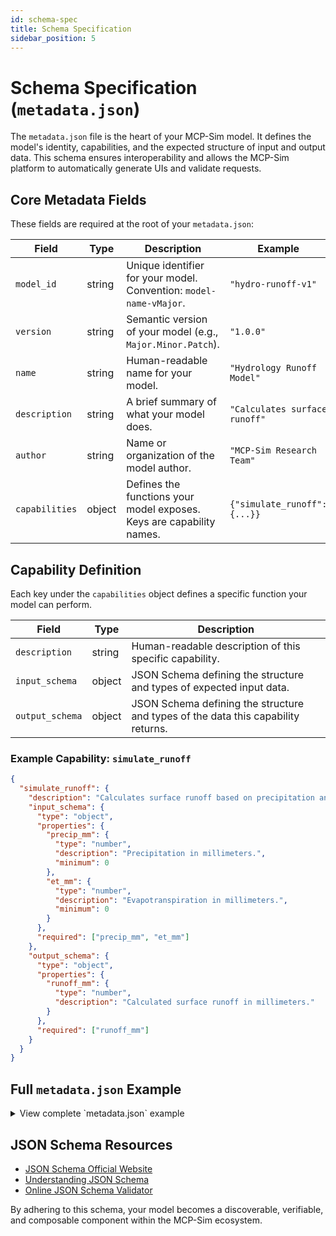 ```yaml
---
id: schema-spec
title: Schema Specification
sidebar_position: 5
---
```


# Schema Specification (`metadata.json`)

The `metadata.json` file is the heart of your MCP-Sim model. It defines the model's identity, capabilities, and the expected structure of input and output data. This schema ensures interoperability and allows the MCP-Sim platform to automatically generate UIs and validate requests.

## Core Metadata Fields

These fields are required at the root of your `metadata.json`:

| Field             | Type   | Description                                                                 | Example                       |
|-------------------|--------|-----------------------------------------------------------------------------|-------------------------------|
| `model_id`        | string | Unique identifier for your model. Convention: `model-name-vMajor`.          | `"hydro-runoff-v1"`           |
| `version`         | string | Semantic version of your model (e.g., `Major.Minor.Patch`).                 | `"1.0.0"`                     |
| `name`            | string | Human-readable name for your model.                                         | `"Hydrology Runoff Model"`    |
| `description`     | string | A brief summary of what your model does.                                    | `"Calculates surface runoff"` |
| `author`          | string | Name or organization of the model author.                                   | `"MCP-Sim Research Team"`     |
| `capabilities`    | object | Defines the functions your model exposes. Keys are capability names.        | `{"simulate_runoff": {...}}`  |

## Capability Definition

Each key under the `capabilities` object defines a specific function your model can perform.

| Field           | Type   | Description                                                              |
|-----------------|--------|--------------------------------------------------------------------------|
| `description`   | string | Human-readable description of this specific capability.                  |
| `input_schema`  | object | JSON Schema defining the structure and types of expected input data.     |
| `output_schema` | object | JSON Schema defining the structure and types of the data this capability returns. |

### Example Capability: `simulate_runoff`

```json
{
  "simulate_runoff": {
    "description": "Calculates surface runoff based on precipitation and evapotranspiration.",
    "input_schema": {
      "type": "object",
      "properties": {
        "precip_mm": {
          "type": "number",
          "description": "Precipitation in millimeters.",
          "minimum": 0
        },
        "et_mm": {
          "type": "number",
          "description": "Evapotranspiration in millimeters.",
          "minimum": 0
        }
      },
      "required": ["precip_mm", "et_mm"]
    },
    "output_schema": {
      "type": "object",
      "properties": {
        "runoff_mm": {
          "type": "number",
          "description": "Calculated surface runoff in millimeters."
        }
      },
      "required": ["runoff_mm"]
    }
  }
}
```

## Full `metadata.json` Example

<details>
<summary>View complete `metadata.json` example</summary>

```json
{
  "model_id": "hydro-runoff-v1",
  "version": "1.0.2",
  "name": "Hydrology Runoff Model",
  "description": "A simple model to calculate surface runoff from precipitation and evapotranspiration data using a basic water balance approach.",
  "author": "MCP-Sim Research Team",
  "tags": ["hydrology", "water", "runoff", "environment"],
  "documentation_url": "https://mcp-sim.com/docs/models/hydro-runoff-v1",
  "icon_url": "https://mcp-sim.com/icons/hydro.svg",
  "cost_per_call": 1,
  "capabilities": {
    "simulate_runoff": {
      "name": "Simulate Runoff",
      "description": "Calculates surface runoff based on precipitation and evapotranspiration.",
      "input_schema": {
        "type": "object",
        "title": "Runoff Simulation Inputs",
        "properties": {
          "precip_mm": {
            "type": "number",
            "title": "Precipitation (mm)",
            "description": "Total precipitation in millimeters.",
            "minimum": 0,
            "default": 10
          },
          "et_mm": {
            "type": "number",
            "title": "Evapotranspiration (mm)",
            "description": "Total evapotranspiration in millimeters.",
            "minimum": 0,
            "default": 5
          },
          "area_km2": {
            "type": "number",
            "title": "Catchment Area (km²)",
            "description": "Area of the catchment in square kilometers.",
            "minimum": 0.01,
            "optional": true
          }
        },
        "required": ["precip_mm", "et_mm"]
      },
      "output_schema": {
        "type": "object",
        "title": "Runoff Simulation Outputs",
        "properties": {
          "runoff_mm": {
            "type": "number",
            "title": "Runoff (mm)",
            "description": "Calculated surface runoff depth in millimeters."
          },
          "runoff_m3": {
            "type": "number",
            "title": "Runoff Volume (m³)",
            "description": "Calculated total runoff volume in cubic meters (if area_km2 provided)."
          }
        },
        "required": ["runoff_mm"]
      }
    }
  }
}
```
</details>

## JSON Schema Resources

- [JSON Schema Official Website](https://json-schema.org/)
- [Understanding JSON Schema](https://json-schema.org/learn/getting-started-step-by-step.html)
- [Online JSON Schema Validator](https://www.jsonschemavalidator.net/)

By adhering to this schema, your model becomes a discoverable, verifiable, and composable component within the MCP-Sim ecosystem.